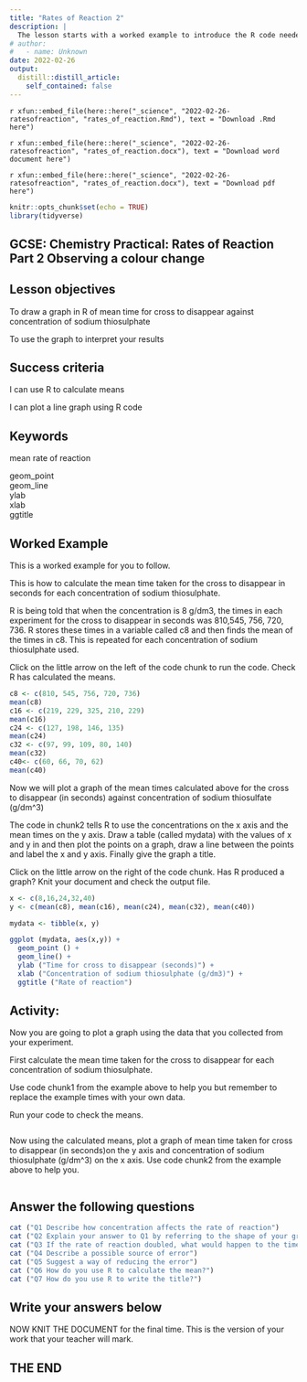 ```yaml
---
title: "Rates of Reaction 2"
description: |
  The lesson starts with a worked example to introduce the R code needed to draw a graph of the mean time for the cross to disappear against the concentratrion of sodium thiosulphate and then allows the student to reproduce the graph using their own data.
# author:
#   - name: Unknown
date: 2022-02-26
output:
  distill::distill_article:
    self_contained: false
---
```


`r xfun::embed_file(here::here("_science", "2022-02-26-ratesofreaction", "rates_of_reaction.Rmd"), text = "Download .Rmd here")`

`r xfun::embed_file(here::here("_science", "2022-02-26-ratesofreaction", "rates_of_reaction.docx"), text = "Download word document here")`

`r xfun::embed_file(here::here("_science", "2022-02-26-ratesofreaction", "rates_of_reaction.docx"), text = "Download pdf here")`

```r
knitr::opts_chunk$set(echo = TRUE)
library(tidyverse)
```

## GCSE: Chemistry Practical: Rates of Reaction Part 2 Observing a colour change

## Lesson objectives

To draw a graph in R of mean time for cross to disappear against concentration of sodium thiosulphate

To use the graph to interpret your results

## Success criteria

I can use R to calculate means

I can plot a line graph using R code

## Keywords

mean rate of reaction

geom_point\
geom_line\
ylab\
xlab\
ggtitle

## Worked Example

This is a worked example for you to follow.

This is how to calculate the mean time taken for the cross to disappear in seconds for each concentration of sodium thiosulphate.

R is being told that when the concentration is 8 g/dm3, the times in each experiment for the cross to disappear in seconds was 810,545, 756, 720, 736.  R stores these times in a variable called c8 and then finds the mean of the times in c8.  This is repeated for each concentration of sodium thiosulphate used.

Click on the little arrow on the left of the code chunk to run the code.  Check R has calculated the means.

```r
c8 <- c(810, 545, 756, 720, 736)
mean(c8)
c16 <- c(219, 229, 325, 210, 229)
mean(c16)
c24 <- c(127, 198, 146, 135)
mean(c24)
c32 <- c(97, 99, 109, 80, 140)
mean(c32)
c40<- c(60, 66, 70, 62)
mean(c40)
```

Now we will plot a graph of the mean times calculated above for the cross to disappear (in seconds) against concentration of sodium thiosulfate (g/dm\^3)

The code in chunk2 tells R to use the concentrations on the x axis and the mean times on the y axis.  Draw a table (called mydata) with the values of x and y in and then plot the points on a graph, draw a line between the points and label the x and y axis.  Finally give the graph a title.

Click on the little arrow on the right of the code chunk.  Has R produced a graph?  Knit your document and check the output file.

```r
x <- c(8,16,24,32,40)
y <- c(mean(c8), mean(c16), mean(c24), mean(c32), mean(c40))

mydata <- tibble(x, y)

ggplot (mydata, aes(x,y)) +
  geom_point () +
  geom_line() +
  ylab ("Time for cross to disappear (seconds)") +
  xlab ("Concentration of sodium thiosulphate (g/dm3)") +
  ggtitle ("Rate of reaction")
```

## Activity:

Now you are going to plot a graph using the data that you collected from your experiment. 

First calculate the mean time taken for the cross to disappear for each concentration of sodium thiosulphate.

Use code chunk1 from the example above to help you but remember to replace the example times with your own data.

Run your code to check the means.

```r

```

Now using the calculated means, plot a graph of mean time taken for cross to disappear (in seconds)on the y axis and concentration of sodium thiosulphate (g/dm\^3) on the x axis. Use code chunk2 from the example above to help you.

```r

```

## Answer the following questions

```r
cat ("Q1 Describe how concentration affects the rate of reaction")
cat ("Q2 Explain your answer to Q1 by referring to the shape of your graph")
cat ("Q3 If the rate of reaction doubled, what would happen to the time taken for the cross to disappear")
cat ("Q4 Describe a possible source of error")
cat ("Q5 Suggest a way of reducing the error")
cat ("Q6 How do you use R to calculate the mean?")
cat ("Q7 How do you use R to write the title?")
```

## Write your answers below








NOW KNIT THE DOCUMENT for the final time.  This is the version of your work that your teacher will mark.

## THE END                           
